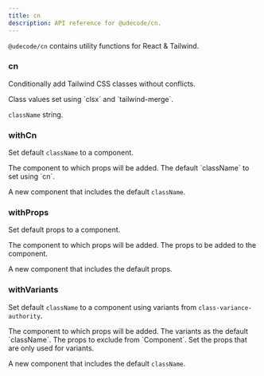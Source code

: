 ```yaml
---
title: cn
description: API reference for @udecode/cn.
---
```


`@udecode/cn` contains utility functions for React & Tailwind.

### cn

Conditionally add Tailwind CSS classes without conflicts.

<APIParameters>
  <APIItem name="...inputs" type="CxOptions">
    Class values set using `clsx` and `tailwind-merge`.
  </APIItem>
</APIParameters>
<APIReturns>

`className` string.

</APIReturns>

### withCn

Set default `className` to a component.

<APIParameters>
  <APIItem name="Component" type="React.ComponentType">
    The component to which props will be added.
  </APIItem>
  <APIItem name="...inputs" type="CxOptions">
    The default `className` to set using `cn`.
  </APIItem>
</APIParameters>
<APIReturns>

A new component that includes the default `className`.

</APIReturns>

### withProps

Set default props to a component.

<APIParameters>
  <APIItem name="Component" type="React.ComponentType | ElementType">
    The component to which props will be added.
  </APIItem>
  <APIItem name="props" type="Partial<T>">
    The props to be added to the component.
  </APIItem>
</APIParameters>
<APIReturns>

A new component that includes the default props.

</APIReturns>

### withVariants

Set default `className` to a component using variants from `class-variance-authority`.

<APIParameters>
  <APIItem name="Component" type="React.ComponentType | ElementType">
    The component to which props will be added.
  </APIItem>
  <APIItem name="variants" type="V extends ReturnType<typeof cva>">
    The variants as the default `className`.
  </APIItem>
  <APIItem name="onlyVariantsProps" type="(keyof VariantProps<V>)[]">
    The props to exclude from `Component`. Set the props that are only used for variants.
  </APIItem>
</APIParameters>
<APIReturns>

A new component that includes the default `className`.

</APIReturns>
